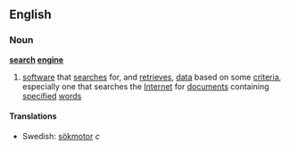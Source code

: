 ==English==
===Noun===
{{wikipedia}}
'''[[search]] [[engine]]'''
#{{computing}} [[software]] that [[search]]es for, and [[retrieve]]s, [[data]] based on some [[criteria]], especially one that searches the [[Internet]] for [[document]]s containing [[specified]] [[word]]s
====Translations====
*Swedish: [[sökmotor]] ''c''